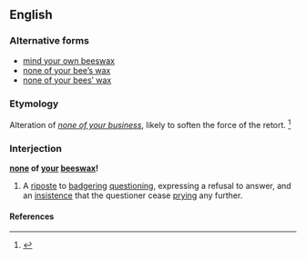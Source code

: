 ==English==

===Alternative forms===
* [[mind your own beeswax]]
* [[none of your bee's wax|none of your bee’s wax]]
* [[none of your bees' wax|none of your bees’ wax]]

===Etymology===
Alteration of ''[[none of your business]]'', likely to soften the force of the retort.
<ref>{{cite book
 | last = Palmatier
 | first = Robert Allen
 | year = 1995
 | title = Speaking of Animals: A Dictionary of Animal Metaphors
 | publisher = Greenwood Press
 | pages = [http://books.google.com/books?id=kSr4fO2zYrIC&pg=PA23&dq=%22mind+your+own+beeswax%22&as_brr=3&sig=qq3gjRx5DmX1vJtnKvMvNA2KhV0 p.23]
 | id = ISBN 0313294909
}}</ref>

===Interjection===
'''[[none]] of [[your]] [[beeswax]]!'''

# A [[riposte]] to [[badgering]] [[question]]ing, expressing a refusal to answer, and an [[insistence]] that the questioner cease [[pry]]ing any further.

====References====
<references/>